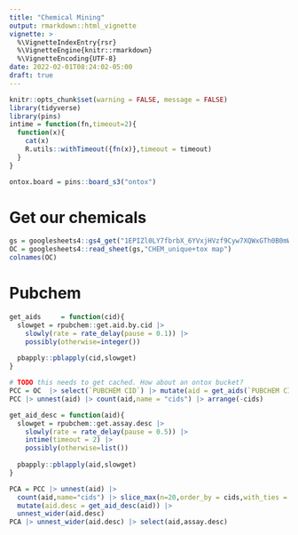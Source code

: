 ```yaml
---
title: "Chemical Mining"
output: rmarkdown::html_vignette
vignette: >
  %\VignetteIndexEntry{rsr}
  %\VignetteEngine{knitr::rmarkdown}
  %\VignetteEncoding{UTF-8}
date: 2022-02-01T08:24:02-05:00
draft: true
---
```


```r
knitr::opts_chunk$set(warning = FALSE, message = FALSE) 
library(tidyverse)
library(pins)
intime = function(fn,timeout=2){
  function(x){ 
    cat(x)
    R.utils::withTimeout({fn(x)},timeout = timeout) 
  }
}
```

```r
ontox.board = pins::board_s3("ontox")
```

# Get our chemicals
```r
gs = googlesheets4::gs4_get("1EPIZl0LY7fbrbX_6YVxjHVzf9Cyw7XQWxGTh0B0mWGM")
OC = googlesheets4::read_sheet(gs,"CHEM_unique+tox map")
colnames(OC)
```

# Pubchem 
```r
get_aids     = function(cid){
  slowget = rpubchem::get.aid.by.cid |> 
    slowly(rate = rate_delay(pause = 0.1)) |> 
    possibly(otherwise=integer())
  
  pbapply::pblapply(cid,slowget)
}

# TODO this needs to get cached. How about an ontox bucket?
PCC = OC  |> select(`PUBCHEM CID`) |> mutate(aid = get_aids(`PUBCHEM CID`))
PCC |> unnest(aid) |> count(aid,name = "cids") |> arrange(-cids)
```

```r
get_aid_desc = function(aid){
  slowget = rpubchem::get.assay.desc |> 
    slowly(rate = rate_delay(pause = 0.5)) |>
    intime(timeout = 2) |> 
    possibly(otherwise=list()) 
  
  pbapply::pblapply(aid,slowget)
}

PCA = PCC |> unnest(aid) |> 
  count(aid,name="cids") |> slice_max(n=20,order_by = cids,with_ties = F) |> 
  mutate(aid.desc = get_aid_desc(aid)) |> 
  unnest_wider(aid.desc)
PCA |> unnest_wider(aid.desc) |> select(aid,assay.desc)
```


